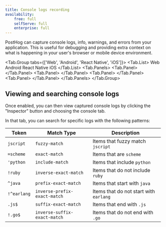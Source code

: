 ```yaml
---
title: Console logs recording
availability:
    free: full
    selfServe: full
    enterprise: full
---
```



PostHog can capture console logs, info, warnings, and errors from your application. This is useful for debugging and providing extra context on what is happening in your user's browser or mobile device environment.

<Tab.Group tabs={['Web', 'Android', 'React Native', 'iOS']}>
    <Tab.List>
        <Tab>Web</Tab>
        <Tab>Android</Tab>
        <Tab>React Native</Tab>
        <Tab>iOS</Tab>
    </Tab.List>
    <Tab.Panels>
        <Tab.Panel>
            <WebLogging />
        </Tab.Panel>
        <Tab.Panel>
            <AndroidLogging />
        </Tab.Panel>
        <Tab.Panel>
            <ReactNativeLogging />
        </Tab.Panel>
        <Tab.Panel>
            <IOSLogging />
        </Tab.Panel>
    </Tab.Panels>
</Tab.Group>

## Viewing and searching console logs

Once enabled, you can then view captured console logs by clicking the "Inspector" button and choosing the console tab. 

<ProductScreenshot
    imageLight='https://res.cloudinary.com/dmukukwp6/image/upload/v1715340828/posthog.com/contents/images/docs/session-replay/log-light.png'
    imageDark='https://res.cloudinary.com/dmukukwp6/image/upload/v1715340827/posthog.com/contents/images/docs/session-replay/log-dark.png'
    alt="Logs in session replay" 
    classes="rounded"
/>

In that tab, you can search for specific logs with the following patterns:

| Token       | Match Type                    | Description                                      |
|-------------|-------------------------------|--------------------------------------------------|
| `jscript`   | `fuzzy-match`                 | Items that fuzzy match `jscript`                 |
| `=scheme`   | `exact-match`                 | Items that are `scheme`                          |
| `'python`   | `include-match`               | Items that include `python`                      |
| `!ruby`     | `inverse-exact-match`         | Items that do not include `ruby`                 |
| `^java`     | `prefix-exact-match`          | Items that start with `java`                     |
| `!^earlang` | `inverse-prefix-exact-match`  | Items that do not start with `earlang`           |
| `.js$`      | `suffix-exact-match`          | Items that end with `.js`                        |
| `!.go$`     | `inverse-suffix-exact-match`  | Items that do not end with `.go`                 |
